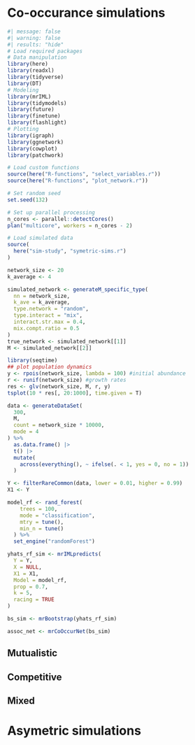 # Co-occurance simulations

```r
#| message: false
#| warning: false
#| results: "hide"
# Load required packages
# Data manipulation
library(here)
library(readxl)
library(tidyverse)
library(DT)
# Modeling
library(mrIML)
library(tidymodels)
library(future)
library(finetune)
library(flashlight)
# Plotting
library(igraph)
library(ggnetwork)
library(cowplot)
library(patchwork)

# Load custom functions
source(here("R-functions", "select_variables.r"))
source(here("R-functions", "plot_network.r"))

# Set random seed
set.seed(132)

# Set up parallel processing
n_cores <- parallel::detectCores()
plan("multicore", workers = n_cores - 2)

# Load simulated data
source(
  here("sim-study", "symetric-sims.r")
)
```

```r
network_size <- 20
k_average <- 4

simulated_network <- generateM_specific_type(
  nn = network_size,
  k_ave = k_average,
  type.network = "random",
  type.interact = "mix",
  interact.str.max = 0.4,
  mix.compt.ratio = 0.5
)
true_network <- simulated_network[[1]]
M <- simulated_network[[2]]
```


```r
library(seqtime)
## plot population dynamics
y <- rpois(network_size, lambda = 100) #initial abundance
r <- runif(network_size) #growth rates
res <- glv(network_size, M, r, y)
tsplot(10 * res[, 20:1000], time.given = T)
```

```r
data <- generateDataSet(
  300,
  M,
  count = network_size * 10000,
  mode = 4
) %>%
  as.data.frame() |>
  t() |>
  mutate(
    across(everything(), ~ ifelse(. < 1, yes = 0, no = 1))
  )
```


```r
Y <- filterRareCommon(data, lower = 0.01, higher = 0.99)
X1 <- Y
```

```r
model_rf <- rand_forest(
    trees = 100,
    mode = "classification",
    mtry = tune(),
    min_n = tune()
  ) %>%
  set_engine("randomForest")
```

```r
yhats_rf_sim <- mrIMLpredicts(
  Y = Y,
  X = NULL,
  X1 = X1,
  Model = model_rf,
  prop = 0.7,
  k = 5,
  racing = TRUE
)
```

```r
bs_sim <- mrBootstrap(yhats_rf_sim)
```

```r
assoc_net <- mrCoOccurNet(bs_sim)
```

## Mutualistic

## Competitive

## Mixed

# Asymetric simulations